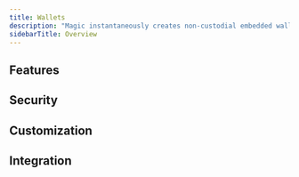 ```yaml
---
title: Wallets
description: "Magic instantaneously creates non-custodial embedded wallets for your user when they login using any of the provided authentication methods. These wallets utilize our patent pending TEE Key Management System (TKMS) to keep keys secure and user assets protected. Our wallets are embedded directly into your application and come with a host of features and configurations to make it easy for your users to engage with web3."
sidebarTitle: Overview
---
```


## Features

<CardGroup cols={3}>
  <Card
    title="EVM Chain Switching"
    icon="shuffle"
    href="/embedded-wallets/wallets/features/evm-chain-switching"
    horizontal
    iconType="solid"
  />
  <Card
    title="Transaction Signing"
    icon="pen-nib"
    href="/embedded-wallets/wallets/features/transaction-signing"
    horizontal
    iconType="solid"
  />
  <Card
    title="Personal Signatures"
    icon="circle-user"
    href="/embedded-wallets/wallets/features/personal-signatures"
    horizontal
    iconType="solid"
  />
  <Card
    title="Fiat On-Ramps"
    icon="money-bill-wave"
    href="/embedded-wallets/wallets/features/fiat-on-ramps"
    horizontal
    iconType="solid"
  />
  <Card
    title="Key Export"
    icon="up-right-from-square"
    href="/embedded-wallets/wallets/features/key-export"
    horizontal
    iconType="solid"
  />
  <Card
    title="Wallet PreGen"
    icon="wand-magic-sparkles"
    href="/embedded-wallets/wallets/features/wallet-pregen"
    horizontal
    iconType="solid"
  />
</CardGroup>

## Security

<CardGroup cols={3}>
  <Card
    title="Content Security Policy"
    icon="shield-halved"
    href="/embedded-wallets/wallets/security/content-security-policy"
    horizontal
    iconType="solid"
  />
</CardGroup>

## Customization

<CardGroup cols={3}>
  <Card
    title="Brand & Theme"
    icon="palette"
    href="/embedded-wallets/wallets/customization/brand-and-theme"
    horizontal
    iconType="solid"
  />
  <Card
    title="Widget UI"
    icon="window-maximize"
    href="/embedded-wallets/wallets/customization/widget-ui"
    horizontal
    iconType="solid"
  />
</CardGroup>

## Integration

<CardGroup cols={3}>
  <Card
    title="WAGMI"
    icon="puzzle-piece"
    href="/embedded-wallets/wallets/integrations/wagmi"
    horizontal
    iconType="solid"
  />
</CardGroup>
